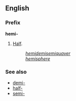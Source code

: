 ==English==
===Prefix===
'''hemi-'''

#[[Half]].
#:''[[hemidemisemiquaver]]''
#:''[[hemisphere]]''

===See also===
*[[demi-]]
*[[half-]]
*[[semi-]]